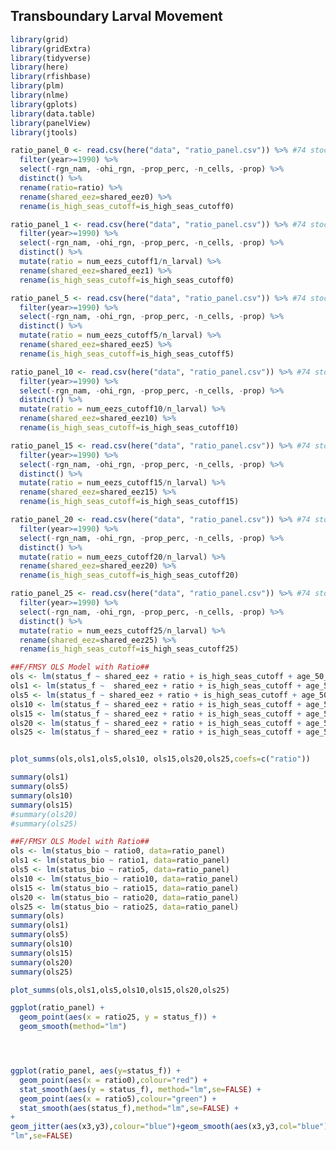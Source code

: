 ## Transboundary Larval Movement ##

```r

library(grid)
library(gridExtra)
library(tidyverse)
library(here)
library(rfishbase)
library(plm)
library(nlme)
library(gplots)
library(data.table)
library(panelView)
library(jtools)

```


```r
ratio_panel_0 <- read.csv(here("data", "ratio_panel.csv")) %>% #74 stocks all-in, to 62 stocks excluding >= high seas 25% 
  filter(year>=1990) %>% 
  select(-rgn_nam, -ohi_rgn, -prop_perc, -n_cells, -prop) %>% 
  distinct() %>% 
  rename(ratio=ratio) %>% 
  rename(shared_eez=shared_eez0) %>% 
  rename(is_high_seas_cutoff=is_high_seas_cutoff0)

ratio_panel_1 <- read.csv(here("data", "ratio_panel.csv")) %>% #74 stocks all-in, to 62 stocks excluding >= high seas 25% 
  filter(year>=1990) %>% 
  select(-rgn_nam, -ohi_rgn, -prop_perc, -n_cells, -prop) %>% 
  distinct() %>% 
  mutate(ratio = num_eezs_cutoff1/n_larval) %>% 
  rename(shared_eez=shared_eez1) %>% 
  rename(is_high_seas_cutoff=is_high_seas_cutoff0)

ratio_panel_5 <- read.csv(here("data", "ratio_panel.csv")) %>% #74 stocks all-in, to 62 stocks excluding >= high seas 25% 
  filter(year>=1990) %>% 
  select(-rgn_nam, -ohi_rgn, -prop_perc, -n_cells, -prop) %>% 
  distinct() %>% 
  mutate(ratio = num_eezs_cutoff5/n_larval) %>% 
  rename(shared_eez=shared_eez5) %>% 
  rename(is_high_seas_cutoff=is_high_seas_cutoff5)

ratio_panel_10 <- read.csv(here("data", "ratio_panel.csv")) %>% #74 stocks all-in, to 62 stocks excluding >= high seas 25% 
  filter(year>=1990) %>% 
  select(-rgn_nam, -ohi_rgn, -prop_perc, -n_cells, -prop) %>% 
  distinct() %>% 
  mutate(ratio = num_eezs_cutoff10/n_larval) %>% 
  rename(shared_eez=shared_eez10) %>% 
  rename(is_high_seas_cutoff=is_high_seas_cutoff10)

ratio_panel_15 <- read.csv(here("data", "ratio_panel.csv")) %>% #74 stocks all-in, to 62 stocks excluding >= high seas 25% 
  filter(year>=1990) %>% 
  select(-rgn_nam, -ohi_rgn, -prop_perc, -n_cells, -prop) %>% 
  distinct() %>% 
  mutate(ratio = num_eezs_cutoff15/n_larval) %>% 
  rename(shared_eez=shared_eez15) %>% 
  rename(is_high_seas_cutoff=is_high_seas_cutoff15)

ratio_panel_20 <- read.csv(here("data", "ratio_panel.csv")) %>% #74 stocks all-in, to 62 stocks excluding >= high seas 25% 
  filter(year>=1990) %>% 
  select(-rgn_nam, -ohi_rgn, -prop_perc, -n_cells, -prop) %>% 
  distinct() %>% 
  mutate(ratio = num_eezs_cutoff20/n_larval) %>% 
  rename(shared_eez=shared_eez20) %>% 
  rename(is_high_seas_cutoff=is_high_seas_cutoff20)

ratio_panel_25 <- read.csv(here("data", "ratio_panel.csv")) %>% #74 stocks all-in, to 62 stocks excluding >= high seas 25% 
  filter(year>=1990) %>% 
  select(-rgn_nam, -ohi_rgn, -prop_perc, -n_cells, -prop) %>% 
  distinct() %>% 
  mutate(ratio = num_eezs_cutoff25/n_larval) %>% 
  rename(shared_eez=shared_eez25) %>% 
  rename(is_high_seas_cutoff=is_high_seas_cutoff25)

##F/FMSY OLS Model with Ratio##
ols <- lm(status_f ~ shared_eez + ratio + is_high_seas_cutoff + age_50_mat + max_length + r + B0 + multiple_cs_progs + IQ + ITQ + IVQ + Coop + RBP + national, data=ratio_panel_0, na.action = na.omit)
ols1 <- lm(status_f ~  shared_eez + ratio + is_high_seas_cutoff + age_50_mat + max_length + r + B0 + multiple_cs_progs + IQ + ITQ + IVQ + Coop + RBP + national, data=ratio_panel_1, na.action = na.omit)
ols5 <- lm(status_f ~ shared_eez + ratio + is_high_seas_cutoff + age_50_mat + max_length + r + B0 + multiple_cs_progs + IQ + ITQ + IVQ + Coop + RBP + national, data=ratio_panel_5, na.action = na.omit)
ols10 <- lm(status_f ~ shared_eez + ratio + is_high_seas_cutoff + age_50_mat + max_length + r + B0 + multiple_cs_progs + IQ + ITQ + IVQ + Coop + RBP + national, data=ratio_panel_10, na.action = na.omit)
ols15 <- lm(status_f ~ shared_eez + ratio + is_high_seas_cutoff + age_50_mat + max_length + r + B0 + multiple_cs_progs + IQ + ITQ + IVQ + Coop + RBP + national, data=ratio_panel_15, na.action = na.omit)
ols20 <- lm(status_f ~ shared_eez + ratio + is_high_seas_cutoff + age_50_mat + max_length + r + B0 + multiple_cs_progs + IQ + ITQ + IVQ + Coop + RBP + national, data=ratio_panel_20, na.action = na.omit)
ols25 <- lm(status_f ~ shared_eez + ratio + is_high_seas_cutoff + age_50_mat + max_length + r + B0 + multiple_cs_progs + IQ + ITQ + IVQ + Coop + RBP + national, data=ratio_panel_25, na.action = na.omit)


plot_summs(ols,ols1,ols5,ols10, ols15,ols20,ols25,coefs=c("ratio"))

summary(ols1)
summary(ols5)
summary(ols10)
summary(ols15)
#summary(ols20)
#summary(ols25)

##F/FMSY OLS Model with Ratio##
ols <- lm(status_bio ~ ratio0, data=ratio_panel)
ols1 <- lm(status_bio ~ ratio1, data=ratio_panel)
ols5 <- lm(status_bio ~ ratio5, data=ratio_panel)
ols10 <- lm(status_bio ~ ratio10, data=ratio_panel)
ols15 <- lm(status_bio ~ ratio15, data=ratio_panel)
ols20 <- lm(status_bio ~ ratio20, data=ratio_panel)
ols25 <- lm(status_bio ~ ratio25, data=ratio_panel)
summary(ols)
summary(ols1)
summary(ols5)
summary(ols10)
summary(ols15)
summary(ols20)
summary(ols25)

plot_summs(ols,ols1,ols5,ols10,ols15,ols20,ols25)

```


```r

ggplot(ratio_panel) +
  geom_point(aes(x = ratio25, y = status_f)) +
  geom_smooth(method="lm")




ggplot(ratio_panel, aes(y=status_f)) + 
  geom_point(aes(x = ratio0),colour="red") + 
  stat_smooth(aes(y = status_f), method="lm",se=FALSE) +
  geom_point(aes(x = ratio5),colour="green") + 
  stat_smooth(aes(status_f),method="lm",se=FALSE) +
+
geom_jitter(aes(x3,y3),colour="blue")+geom_smooth(aes(x3,y3,col="blue"),method=
"lm",se=FALSE)

```